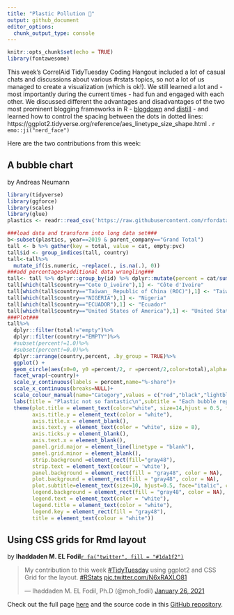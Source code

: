 ```yaml
---
title: "Plastic Pollution 🚮"
output: github_document
editor_options: 
  chunk_output_type: console
---
```


```r
knitr::opts_chunk$set(echo = TRUE)
library(fontawesome)
```
This week's CorrelAid TidyTuesday Coding Hangout included a lot of casual chats and discussions about various #rstats topics, so not a lot of us managed to create a visualization (which is ok!). We still learned a lot and - most importantly during the current times - had fun and engaged with each other. We discussed different the advantages and disadvantages of the two most prominent blogging frameworks in R - [blogdown](https://bookdown.org/yihui/blogdown/) and [distill](https://rstudio.github.io/distill/) - and learned how to control the spacing between the dots in dotted lines: https://ggplot2.tidyverse.org/reference/aes_linetype_size_shape.html . `r emo::ji("nerd_face")`

Here are the two contributions from this week: 

## A bubble chart
by Andreas Neumann
```r
library(tidyverse)
library(ggforce)
library(scales)
library(glue)
plastics <- readr::read_csv('https://raw.githubusercontent.com/rfordatascience/tidytuesday/master/data/2021/2021-01-26/plastics.csv')

```

```r
###load data and transform into long data set###
b<-subset(plastics, year==2019 & parent_company=="Grand Total")
tall <- b %>% gather(key = total, value = cat, empty:pvc)
tall$id <- group_indices(tall, country)
tall<-tall%>%
  mutate_if(is.numeric, ~replace(., is.na(.), 0))
###add percentages+additional data wrangling###
tall<- tall %>% dplyr::group_by(id) %>% dplyr::mutate(percent = cat/sum(cat))
tall[which(tall$country=="Cote D_ivoire"),1] <- "Côte d'Ivoire"
tall[which(tall$country=="Taiwan_ Republic of China (ROC)"),1] <- "Taiwan"
tall[which(tall$country=="NIGERIA"),1] <- "Nigeria"
tall[which(tall$country=="ECUADOR"),1] <- "Ecuador"
tall[which(tall$country=="United States of America"),1] <- "United States"
###Plot###
tall%>%
  dplyr::filter(total!="empty")%>%
  dplyr::filter(country!="EMPTY")%>%
  #subset(percent!=1.0)%>%
  #subset(percent!=0.0)%>%
  dplyr::arrange(country,percent, .by_group = TRUE)%>%
  ggplot() +
  geom_circle(aes(x0=0, y0 =percent/2, r =percent/2,color=total),alpha=5)+
  facet_wrap(~country)+  
  scale_y_continuous(labels = percent,name="%-share")+
  scale_x_continuous(breaks=NULL)+
  scale_colour_manual(name="Category",values = c("red","black","lightblue","green3","yellow","orange","pink"), labels = c("High density\npolyethylene", "Low density\npolyethylene", "other plastic","Polyester plastic","Polypropylene count","Polystyrene count","PVC plastic"))+
  labs(title = "Plastic not so fantastic\n",subtitle = "Each bubble represents the percentage share of a plastic type\ncollected in a specific country in 2019\n",caption = glue("Data source: Break free from plastic\nGraphics: Andreas Neumann"))+
  theme(plot.title = element_text(color="white", size=14,hjust = 0.5, face="bold.italic"),
        axis.title.y = element_text(color = "white"),
        axis.title.x = element_blank(),
        axis.text.y = element_text(color = "white", size = 8),
        axis.ticks.y = element_blank(),
        axis.text.x = element_blank(),
        panel.grid.major = element_line(linetype = "blank"),
        panel.grid.minor = element_blank(),
        strip.background =element_rect(fill="gray48"),
        strip.text = element_text(colour = 'white'),
        panel.background = element_rect(fill = "gray48", color = NA),
        plot.background = element_rect(fill = "gray48", color = NA),
        plot.subtitle=element_text(size=10, hjust=0.5, face="italic", color="white"),
        legend.background = element_rect(fill = "gray48", color = NA),
        legend.text = element_text(color = "white"),
        legend.title = element_text(color = "white"),
        legend.key = element_rect(fill = "gray48"),
        title = element_text(colour = "white"))

```



## Using CSS grids for Rmd layout
by **Ihaddaden M. EL Fodil**[`r fa("twitter", fill = "#1da1f2")`](https://twitter.com/moh_fodil)


<blockquote class="twitter-tweet"><p lang="en" dir="ltr">My contribution to this week <a href="https://twitter.com/hashtag/TidyTuesday?src=hash&amp;ref_src=twsrc%5Etfw">#TidyTuesday</a> using ggplot2 and CSS Grid for the layout. <a href="https://twitter.com/hashtag/RStats?src=hash&amp;ref_src=twsrc%5Etfw">#RStats</a> <a href="https://t.co/N6xRAXLO81">pic.twitter.com/N6xRAXLO81</a></p>&mdash; Ihaddaden M. EL Fodil, Ph.D (@moh_fodil) <a href="https://twitter.com/moh_fodil/status/1354184005030211586?ref_src=twsrc%5Etfw">January 26, 2021</a></blockquote> <script async src="https://platform.twitter.com/widgets.js" charset="utf-8"></script> 

Check out the full page [here](https://tidytuesday.correlaid.org/2021-01-26/fodil.html) and the source code in this [GitHub repository](https://github.com/feddelegrand7/plast).